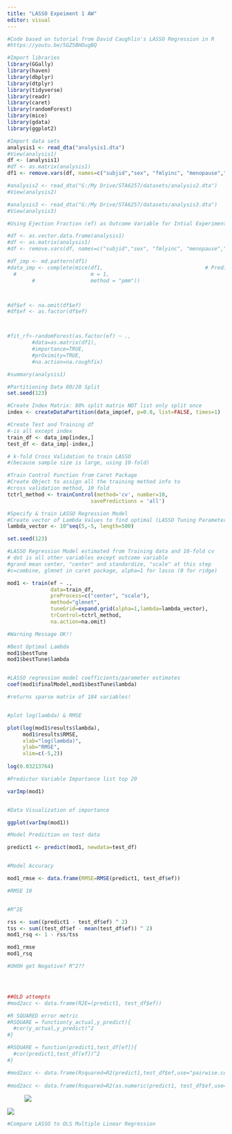 ```yaml
---
title: "LASSO Expeiment 1 AW"
editor: visual
---
```


```r

#Code based on tutorial from David Caughlin's LASSO Regression in R
#https://youtu.be/5GZ5BHOugBQ

#Import libraries 
library(GGally)
library(haven)
library(dbplyr)
library(dtplyr)
library(tidyverse)
library(readr)
library(caret)
library(randomForest)
library(mice)
library(gdata)
library(ggplot2)
```

```r

#Import data sets
analysis1 <- read_dta("analysis1.dta")
#View(analysis1)
df <- (analysis1)
#df <- as.matrix(analysis1)
df1 <- remove.vars(df, names=c("subjid","sex", "fmlyinc", "menopause","hip","hrtmedsselfever","hrtmedsself", "eselectin","pselectin", "reninria","creatinineu24hr", "albuminu24hr","dialysisduration", "publicinstype"), info=TRUE)

#analysis2 <- read_dta("G:/My Drive/STA6257/datasets/analysis2.dta")
#View(analysis2)

#analysis3 <- read_dta("G:/My Drive/STA6257/datasets/analysis3.dta")
#View(analysis3)
```

```r

#Using Ejection Fraction (ef) as Outcome Variable for Intial Experiment

#df <- as.vector.data.frame(analysis1)
#df <- as.matrix(analysis1)
#df <- remove.vars(df, names=c("subjid","sex", "fmlyinc", "menopause","hip","hrtmedsselfever","hrtmedsself", "eselectin","pselectin", "reninria","creatinineu24hr", "albuminu24hr","dialysisduration", "publicinstype"), info=TRUE) 

#df_imp <- md.pattern(df1)
#data_imp <- complete(mice(df1,                                 # Predictive mean matching imputation
  #                        m = 1,
        #                  method = "pmm"))



#df$ef <- na.omit(df$ef)
#df$ef <- as.factor(df$ef) 



#fit_rf<-randomForest(as.factor(ef) ~ .,
        #data=as.matrix(df1),
        #importance=TRUE,
        #prOximity=TRUE,
        #na.action=na.roughfix)

#summary(analysis1)

#Partitioning Data 80/20 Split
set.seed(123)

#Create Index Matrix: 80% split matrix NOT list only split once
index <- createDataPartition(data_imp$ef, p=0.8, list=FALSE, times=1)

#Create Test and Training df
#-is all except index
train_df <- data_imp[index,]
test_df <- data_imp[-index,]

```

```r
# k-fold Cross Validation to train LASSO
#(because sample size is large, using 10-fold)

#Train Control Function from Caret Package
#Create Object to assign all the training method info to 
#cross validation method, 10 fold
tctrl_method <- trainControl(method='cv', number=10,
                           savePredictions = 'all')

#Specify & train LASSO Regression Model
#Create vector of Lambda Values to find optimal (LASSO Tuning Parameter)
lambda_vector <- 10^seq(5,-5, length=500)

set.seed(123)

#LASSO Regression Model estimated from Training data and 10-fold cv
# dot is all other variables except outcome variable
#grand mean center, "center" and standardize, "scale" at this step
#c=combine, glmnet in caret package, alpha=1 for lasso (0 for ridge)

mod1 <- train(ef ~ .,
              data=train_df,
              preProcess=c("center", "scale"),
              method="glmnet",
              tuneGrid=expand.grid(alpha=1,lambda=lambda_vector),
              trControl=tctrl_method,
              na.action=na.omit)

#Warning Message OK!!

#Best Optimal Lambda
mod1$bestTune
mod1$bestTune$lambda


#LASSO regression model coefficients/parameter estimates
coef(mod1$finalModel,mod1$bestTune$lambda)

#returns sparse matrix of 184 variables! 


#plot log(lambda) & RMSE 

plot(log(mod1$results$lambda),
     mod1$results$RMSE,
     xlab="log(lambda)",
     ylab="RMSE",
     xlim=c(-5,2))
     
log(0.03213764)


```

```r
#Predictor Variable Importance list top 20

varImp(mod1)


#Data Visualization of importance

ggplot(varImp(mod1))

```

```r
#Model Prediction on test data

predict1 <- predict(mod1, newdata=test_df)


#Model Accuracy

mod1_rmse <- data.frame(RMSE=RMSE(predict1, test_df$ef))

#RMSE 10


#R^2E

rss <- sum((predict1 - test_df$ef) ^ 2)
tss <- sum((test_df$ef - mean(test_df$ef)) ^ 2)
mod1_rsq <- 1 - rss/tss

mod1_rmse
mod1_rsq

#UHOH get Negative? R^2??




##OLD attempts 
#mod2acc <- data.frame(R2E=(predict1, test_df$ef))

#R SQUARED error metric 
#RSQUARE = function(y_actual,y_predict){
  #cor(y_actual,y_predict)^2
#}

#RSQUARE = function(predict1,test_df[ef]){
  #cor(predict1,test_df[ef])^2
#}

#mod2acc <- data.frame(Rsquared=R2(predict1,test_df$ef,use="pairwise.complete.obs"))
                      
#mod2acc <- data.frame(Rsquared=R2(as.numeric(predict1, test_df$ef,use="complete.obs")))
```

![![](images/paste-24F3CC6E.png)](images/paste-006ADB65.png)

![](images/paste-E3660AD7.png)

```r
#Compare LASSO to OLS Multiple Linear Regression



```
